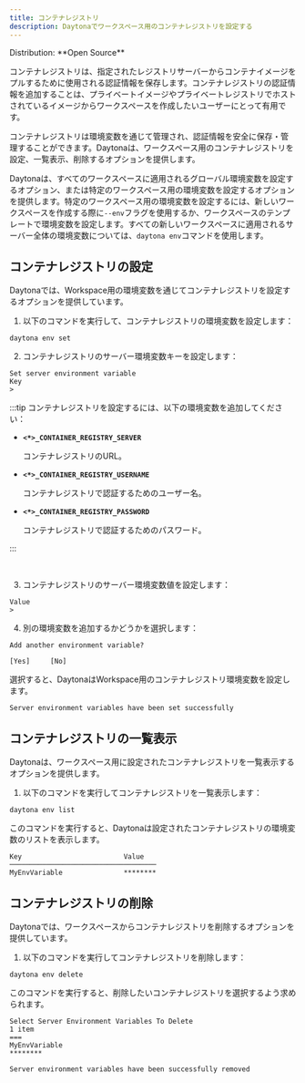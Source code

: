 ```yaml
---
title: コンテナレジストリ
description: Daytonaでワークスペース用のコンテナレジストリを設定する
---
```



<Label>
  Distribution: **Open Source**
</Label>

コンテナレジストリは、指定されたレジストリサーバーからコンテナイメージをプルするために使用される認証情報を保存します。コンテナレジストリの認証情報を追加することは、プライベートイメージやプライベートレジストリでホストされているイメージからワークスペースを作成したいユーザーにとって有用です。

コンテナレジストリは環境変数を通じて管理され、認証情報を安全に保存・管理することができます。Daytonaは、ワークスペース用のコンテナレジストリを設定、一覧表示、削除するオプションを提供します。

Daytonaは、すべてのワークスペースに適用されるグローバル環境変数を設定するオプション、または特定のワークスペース用の環境変数を設定するオプションを提供します。特定のワークスペース用の環境変数を設定するには、新しいワークスペースを作成する際に`--env`フラグを使用するか、ワークスペースのテンプレートで環境変数を設定します。すべての新しいワークスペースに適用されるサーバー全体の環境変数については、`daytona env`コマンドを使用します。

## コンテナレジストリの設定

Daytonaでは、Workspace用の環境変数を通じてコンテナレジストリを設定するオプションを提供しています。

1. 以下のコマンドを実行して、コンテナレジストリの環境変数を設定します：

```shell
daytona env set
```

2. コンテナレジストリのサーバー環境変数キーを設定します：

```text
Set server environment variable
Key
>
```

:::tip
コンテナレジストリを設定するには、以下の環境変数を追加してください：

- **`<*>_CONTAINER_REGISTRY_SERVER`**

  コンテナレジストリのURL。

- **`<*>_CONTAINER_REGISTRY_USERNAME`**

  コンテナレジストリで認証するためのユーザー名。

- **`<*>_CONTAINER_REGISTRY_PASSWORD`**

  コンテナレジストリで認証するためのパスワード。

:::

<br />

3. コンテナレジストリのサーバー環境変数値を設定します：

```text
Value
>
```

4. 別の環境変数を追加するかどうかを選択します：

```text
Add another environment variable?

[Yes]     [No]
```

選択すると、DaytonaはWorkspace用のコンテナレジストリ環境変数を設定します。

```text
Server environment variables have been set successfully
```

## コンテナレジストリの一覧表示

Daytonaは、ワークスペース用に設定されたコンテナレジストリを一覧表示するオプションを提供します。

1. 以下のコマンドを実行してコンテナレジストリを一覧表示します：

```shell
daytona env list
```

このコマンドを実行すると、Daytonaは設定されたコンテナレジストリの環境変数のリストを表示します。

```text
Key                         Value
────────────────────────────────────  
MyEnvVariable               ********
```

## コンテナレジストリの削除

Daytonaでは、ワークスペースからコンテナレジストリを削除するオプションを提供しています。

1. 以下のコマンドを実行してコンテナレジストリを削除します：

```shell
daytona env delete
```

このコマンドを実行すると、削除したいコンテナレジストリを選択するよう求められます。

```text
Select Server Environment Variables To Delete
1 item
===
MyEnvVariable
********
```

```text
Server environment variables have been successfully removed
```
